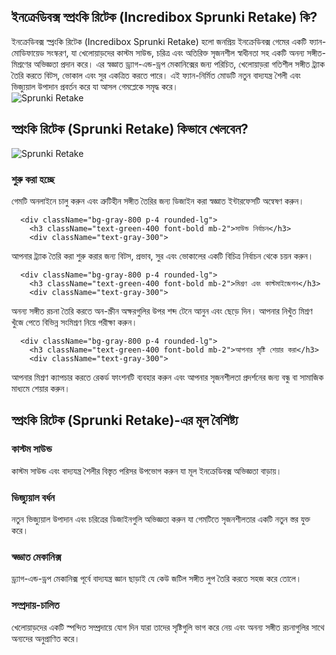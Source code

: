## ইনক্রেডিবক্স স্প্রংকি রিটেক (Incredibox Sprunki Retake) কি?
<div className="flex flex-col md:flex-row items-center gap-8">
  <div className="w-full md:w-1/2 text-xl">
ইনক্রেডিবক্স স্প্রংকি রিটেক (Incredibox Sprunki Retake) হলো জনপ্রিয় ইনক্রেডিবক্স গেমের একটি ফ্যান-মোডিফায়েড সংস্করণ, যা খেলোয়াড়দের কাস্টম সাউন্ড, চরিত্র এবং অতিরিক্ত সৃজনশীল স্বাধীনতা সহ একটি অনন্য সঙ্গীত-মিশ্রণের অভিজ্ঞতা প্রদান করে। এর স্বজ্ঞাত ড্র্যাগ-এন্ড-ড্রপ মেকানিক্সের জন্য পরিচিত, খেলোয়াড়রা গতিশীল সঙ্গীত ট্র্যাক তৈরি করতে বিটস, ভোকাল এবং সুর একত্রিত করতে পারে। এই ফ্যান-নির্মিত মোডটি নতুন বাদ্যযন্ত্র শৈলী এবং ভিজ্যুয়াল উপাদান প্রবর্তন করে যা আসল গেমপ্লেকে সমৃদ্ধ করে।
</div>
  <div className="w-full md:w-1/2 flex justify-center items-center">
<img 
      src="https://sprunkiretake.fun/game_screenshot.webp" 
      alt="Sprunki Retake" 
      className="w-4/5 h-auto"
    />
</div>
</div>

## স্প্রংকি রিটেক (Sprunki Retake) কিভাবে খেলবেন?
<div className="flex flex-col md:flex-row items-center gap-8">
  <div className="w-full md:w-1/2">
<img 
      src="https://sprunkiretake.fun/game_screenshot.webp" 
      alt="Sprunki Retake" 
      className="w-4/5 h-auto mx-auto"
    />
</div>
  <div className="w-full md:w-1/2">
    <div className="grid grid-cols-1 gap-4 mt-0">
      <div className="bg-gray-800 p-4 rounded-lg">
        <h3 className="text-green-400 font-bold mb-2">শুরু করা হচ্ছে</h3>
        <div className="text-gray-300">
গেমটি অনলাইনে চালু করুন এবং ত্রুটিহীন সঙ্গীত তৈরির জন্য ডিজাইন করা স্বজ্ঞাত ইন্টারফেসটি অন্বেষণ করুন।
</div>
      </div>

      <div className="bg-gray-800 p-4 rounded-lg">
        <h3 className="text-green-400 font-bold mb-2">সাউন্ড নির্বাচন</h3>
        <div className="text-gray-300">
আপনার ট্র্যাক তৈরি করা শুরু করার জন্য বিটস, প্রভাব, সুর এবং ভোকালের একটি বিচিত্র নির্বাচন থেকে চয়ন করুন।
</div>
      </div>

      <div className="bg-gray-800 p-4 rounded-lg">
        <h3 className="text-green-400 font-bold mb-2">মিশ্রণ এবং কাস্টমাইজেশন</h3>
        <div className="text-gray-300">
অনন্য সঙ্গীত রচনা তৈরি করতে অন-স্ক্রীন অক্ষরগুলির উপর শব্দ টেনে আনুন এবং ছেড়ে দিন। আপনার নিখুঁত মিশ্রণ খুঁজে পেতে বিভিন্ন সংমিশ্রণ নিয়ে পরীক্ষা করুন।
</div>
      </div>

      <div className="bg-gray-800 p-4 rounded-lg">
        <h3 className="text-green-400 font-bold mb-2">আপনার সৃষ্টি শেয়ার করা</h3>
        <div className="text-gray-300">
আপনার মিশ্রণ ক্যাপচার করতে রেকর্ড ফাংশনটি ব্যবহার করুন এবং আপনার সৃজনশীলতা প্রদর্শনের জন্য বন্ধু বা সামাজিক মাধ্যমে শেয়ার করুন।
</div>
      </div>
    </div>
  </div>
</div>

## স্প্রংকি রিটেক (Sprunki Retake)-এর মূল বৈশিষ্ট্য
<div className="grid grid-cols-1 md:grid-cols-2 gap-4">
  <div className="bg-gray-800 p-4 rounded-lg">
    <h3 className="text-green-400 font-bold mb-2">কাস্টম সাউন্ড</h3>
    <div className="text-gray-300">
কাস্টম সাউন্ড এবং বাদ্যযন্ত্র শৈলীর বিস্তৃত পরিসর উপভোগ করুন যা মূল ইনক্রেডিবক্স অভিজ্ঞতা বাড়ায়।
</div>
  </div>

  <div className="bg-gray-800 p-4 rounded-lg">
    <h3 className="text-green-400 font-bold mb-2">ভিজ্যুয়াল বর্ধন</h3>
    <div className="text-gray-300">
নতুন ভিজ্যুয়াল উপাদান এবং চরিত্রের ডিজাইনগুলি অভিজ্ঞতা করুন যা গেমটিতে সৃজনশীলতার একটি নতুন স্তর যুক্ত করে।
</div>
  </div>

  <div className="bg-gray-800 p-4 rounded-lg">
    <h3 className="text-green-400 font-bold mb-2">স্বজ্ঞাত মেকানিক্স</h3>
    <div className="text-gray-300">
ড্র্যাগ-এন্ড-ড্রপ মেকানিক্স পূর্বে বাদ্যযন্ত্র জ্ঞান ছাড়াই যে কেউ জটিল সঙ্গীত লুপ তৈরি করতে সহজ করে তোলে।
</div>
  </div>

  <div className="bg-gray-800 p-4 rounded-lg">
    <h3 className="text-green-400 font-bold mb-2">সম্প্রদায়-চালিত</h3>
    <div className="text-gray-300">
খেলোয়াড়দের একটি স্পন্দিত সম্প্রদায়ে যোগ দিন যারা তাদের সৃষ্টিগুলি ভাগ করে নেয় এবং অনন্য সঙ্গীত রচনাগুলির সাথে অন্যদের অনুপ্রাণিত করে।
</div>
  </div>
</div>